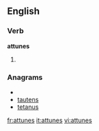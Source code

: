 
==English==

===Verb===
'''attunes'''

# {{third-person singular of|[[attune]]}}

===Anagrams===
* {{alphagram|aensttu}}
* [[tautens#English|tautens]]
* [[tetanus#English|tetanus]]


[[fr:attunes]]
[[it:attunes]]
[[vi:attunes]]